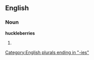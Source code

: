 ==English==

===Noun===
'''huckleberries'''

# {{plural of|[[huckleberry]]}}

[[Category:English plurals ending in "-ies"]]
